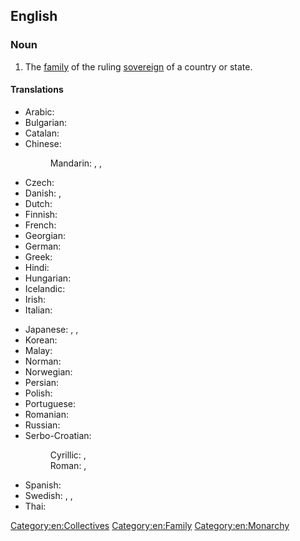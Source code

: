 ==English==

===Noun===
{{en-noun|royal families}}

# The [[family]] of the ruling [[sovereign]] of a country or state.

====Translations====
{{trans-top|family of ruling sovereign}}
* Arabic: {{t|ar|اَلعَائِلَة اَلمَلِّكِية|f}}
* Bulgarian: {{t|bg|кралско семейство|n}}
* Catalan: {{t|ca|família reial|f}}
* Chinese:
*: Mandarin: {{t+|cmn|皇室|tr=huángshì}}, {{t+|cmn|王室|tr=wángshì}}, {{t+|cmn|皇家|tr=huángjiā}}
* Czech: {{t|cs|královská rodina|f}}
* Danish: {{t|da|kongehus|n}}, {{t|da|kongelig familie|c}}
* Dutch: {{t|nl|koninklijke familie|f}}
* Finnish: {{t+|fi|kuningasperhe}}
* French: {{t|fr|famille royale|f}}
* Georgian: {{t|ka|სამეფო ოჯახი}}
* German: {{t|de|königliche Familie|f}}
* Greek: {{t|el|βασιλική οικογένεια|f}}
* Hindi: {{t+|hi|राजकुल|m}}
* Hungarian: {{t|hu|királyi család}}
* Icelandic: {{t|is|konungsfjölskylda|f}}
* Irish: {{t|ga|teaghlach ríoga|m}}
* Italian: {{t|it|famiglia reale|f}}
{{trans-mid}}
* Japanese: {{t+|ja|王室|tr=おうしつ, ōshitsu}}, {{t+|ja|王家|tr=おうけ, ōke}}, {{t+|ja|皇室|tr=こうしつ, kōshitsu}}
* Korean: {{t|ko|왕실}}
* Malay: {{t|ms|keluarga diraja}}
* Norman: {{t|nrf|fanmil'ye rouoyale|f}} {{qualifier|Jersey}}
* Norwegian: {{t|no|kongefamilie|m}}
* Persian: {{t|fa|خانواده سلطنتی|tr=xânevâde saltanati}}
* Polish: {{t|pl|[[rodzina]] [[królewski|królewska]]|f}}
* Portuguese: {{t|pt|[[família]] [[real]]|f}}
* Romanian: {{t|ro|familia regală|f}}
* Russian: {{t|ru|короле́вская семья́|f}}
* Serbo-Croatian: 
*: Cyrillic: {{t|sh|краловска обитељ|f}}, {{t|sh|краловска породица|f}}
*: Roman: {{t|sh|kralovska obitelj|f}}, {{t|sh|kralovska porodica|f}}
* Spanish: {{t|es|familia real|f}}
* Swedish: {{t|sv|kungafamilje|c}}, {{t|sv|kungliga familje|c}}, {{t+|sv|kungahus|n}}
* Thai: {{t|th|ชนชั้นเจ้า|tr=chon-chán-jâao}}
{{trans-bottom}}

[[Category:en:Collectives]]
[[Category:en:Family]]
[[Category:en:Monarchy]]